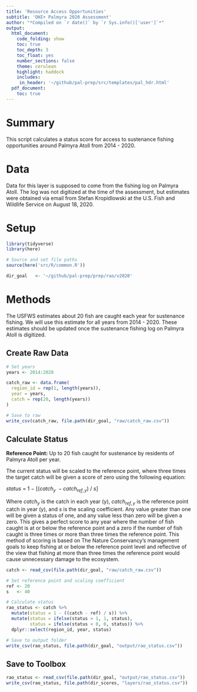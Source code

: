 ```yaml
---
title: 'Resource Access Opportunities'
subtitle: 'OHI+ Palmyra 2020 Assessment'
author: "*Compiled on `r date()` by `r Sys.info()['user']`*"
output: 
  html_document:
    code_folding: show
    toc: true
    toc_depth: 3 
    toc_float: yes
    number_sections: false
    theme: cerulean
    highlight: haddock
    includes: 
     in_header: '~/github/pal-prep/src/templates/pal_hdr.html' 
  pdf_document:
    toc: true
---
```


# Summary 

This script calculates a status score for access to sustenance fishing opportunities around Palmyra Atoll from 2014 - 2020.   

# Data

Data for this layer is supposed to come from the fishing log on Palmyra Atoll. The log was not digitized at the time of the assessment, but estimates were obtained via email from Stefan Kropidlowski at the U.S. Fish and Wildlife Service on August 18, 2020. 

# Setup

```r

library(tidyverse)
library(here)

# Source and set file paths
source(here('src/R/common.R'))

dir_goal   <- '~/github/pal-prep/prep/rao/v2020'
```


# Methods

The USFWS estimates about 20 fish are caught each year for sustenance fishing. We will use this estimate for all years from 2014 - 2020. These estimates should be updated once the sustenance fishing log on Palmyra Atoll is digitized.   

## Create Raw Data 

```r
# Set years 
years <- 2014:2020

catch_raw <- data.frame(
  region_id = rep(1, length(years)), 
  year = years, 
  catch = rep(20, length(years))
)

# Save to raw 
write_csv(catch_raw, file.path(dir_goal, "raw/catch_raw.csv"))
```

## Calculate Status 

**Reference Point:** Up to 20 fish caught for sustenance by residents of Palmyra Atoll per year. 

The current status will be scaled to the reference point, where three times the target catch will be given a score of zero using the following equation:      

$status~=~1~-~[(catch_{y}~-catch_{ref,y})~/~s]$   

Where $catch_{y}$ is the catch in each year (y), $catch_{ref,y}$ is the reference point catch in year (y), and $s$ is the scaling coefficient. Any value greater than one will be given a status of one, and any value less than zero will be given a zero. This gives a perfect score to any year where the number of fish caught is at or below the reference point and a zero if the number of fish caught is three times or more than three times the reference point. This method of scoring is based on The Nature Conservancy's management goals to keep fishing at or below the reference point level and reflective of the view that fishing at more than three times the reference point would cause unnecessary damage to the ecosystem.        

```r

catch <- read_csv(file.path(dir_goal, "raw/catch_raw.csv"))

# Set reference point and scaling coefficient
ref <- 20
s   <- 40

# Calculate status 
rao_status <- catch %>% 
  mutate(status = 1 - ((catch - ref) / s)) %>% 
  mutate(status = ifelse(status > 1, 1, status),
         status = ifelse(status < 0, 0, status)) %>% 
  dplyr::select(region_id, year, status)

# Save to output folder
write_csv(rao_status, file.path(dir_goal, "output/rao_status.csv"))
```

## Save to Toolbox

```r
rao_status <- read_csv(file.path(dir_goal, "output/rao_status.csv"))
write_csv(rao_status, file.path(dir_scores, "layers/rao_status.csv"))
```

